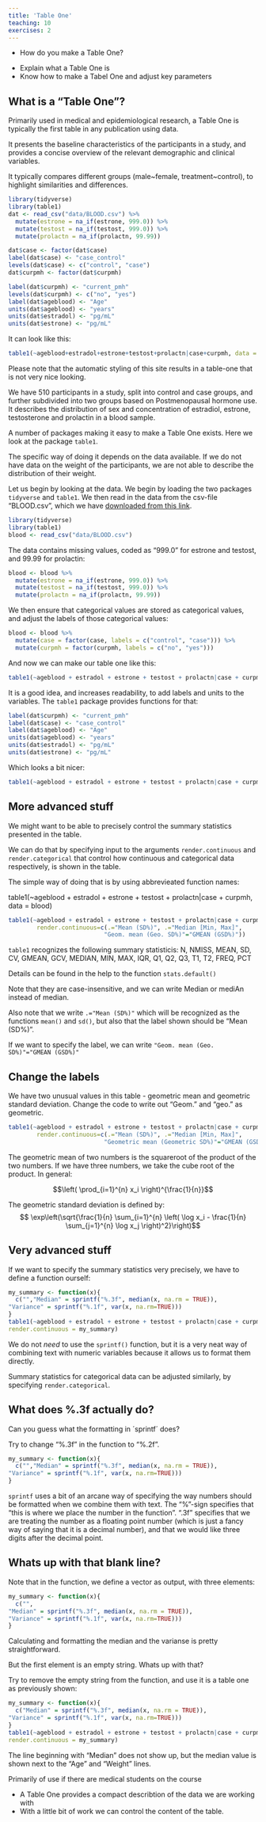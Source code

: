 ```yaml
---
title: 'Table One'
teaching: 10
exercises: 2
---
```


:::::::::::::::::::::::::::::::::::::: questions 

- How do you make a Table One?

::::::::::::::::::::::::::::::::::::::::::::::::

::::::::::::::::::::::::::::::::::::: objectives

- Explain what a Table One is
- Know how to make a Tabel One and adjust key parameters

::::::::::::::::::::::::::::::::::::::::::::::::

## What is a "Table One"?

Primarily used in medical and epidemiological research,
a Table One is typically the first table in any publication
using data.

It presents the baseline characteristics of the participants
in a study, and provides a concise overview of the relevant
demographic and clinical variables.

It typically compares different groups (male~female, treatment~control), to highlight similarities and differences.


```r
library(tidyverse)
library(table1)
dat <- read_csv("data/BLOOD.csv") %>% 
  mutate(estrone = na_if(estrone, 999.0)) %>% 
  mutate(testost = na_if(testost, 999.0)) %>% 
  mutate(prolactn = na_if(prolactn, 99.99)) 

dat$case <- factor(dat$case)
label(dat$case) <- "case_control"
levels(dat$case) <- c("control", "case")
dat$curpmh <- factor(dat$curpmh)

label(dat$curpmh) <- "current_pmh"
levels(dat$curpmh) <- c("no", "yes")
label(dat$ageblood) <- "Age"
units(dat$ageblood) <- "years"
units(dat$estradol) <- "pg/mL"
units(dat$estrone) <- "pg/mL"

```

It can look like this:

```r
table1(~ageblood+estradol+estrone+testost+prolactn|case+curpmh, data = dat)
```
Please note that the automatic styling of this site results in a table-one
that is not very nice looking.

We have 510 participants in a study, split into control and case groups, and
further subdivided into two groups based on Postmenopausal hormone use.
It describes the distribution of sex and concentration of estradiol, estrone,
testosterone and prolactin in a blood sample.

A number of packages making it easy to make a Table One exists. Here we look
at the package `table1`.

The specific way of doing it depends on the data available. If we do not have
data on the weight of the participants, we are not able to describe the distribution
of their weight.

Let us begin by looking at the data. We begin by loading the two packages `tidyverse`
and `table1`. We then read in the data from the csv-file "BLOOD.csv", which
we have [downloaded from this link](https://raw.githubusercontent.com/KUBDatalab/R-toolbox/main/episodes/data/BLOOD.csv).

```r
library(tidyverse)
library(table1)
blood <- read_csv("data/BLOOD.csv")
```

The data contains missing values, coded as "999.0" for estrone and testost, and
99.99 for prolactin:
```r
blood <- blood %>% 
  mutate(estrone = na_if(estrone, 999.0)) %>% 
  mutate(testost = na_if(testost, 999.0)) %>% 
  mutate(prolactn = na_if(prolactn, 99.99)) 
```


We then ensure that categorical values are stored as categorical values, and
adjust the labels of those categorical values:

```r
blood <- blood %>% 
  mutate(case = factor(case, labels = c("control", "case"))) %>% 
  mutate(curpmh = factor(curpmh, labels = c("no", "yes")))
```

And now we can make our table one like this:

```r
table1(~ageblood + estradol + estrone + testost + prolactn|case + curpmh, data = blood)
```

It is a good idea, and increases readability, to add labels and units to
the variables. The `table1` package provides functions for that:

```r
label(dat$curpmh) <- "current_pmh"
label(dat$case) <- "case_control"
label(dat$ageblood) <- "Age"
units(dat$ageblood) <- "years"
units(dat$estradol) <- "pg/mL"
units(dat$estrone) <- "pg/mL"
```

Which looks a bit nicer:


```r
table1(~ageblood + estradol + estrone + testost + prolactn|case + curpmh, data = blood)
```



## More advanced stuff

We might want to be able to precisely control the summary
statistics presented in the table. 

We can do that by specifying input to the arguments
`render.continuous` and `render.categorical` that
control how continuous and categorical data respectively,
is shown in the table.

The simple way of doing that is by using abbrevieated
function names:

table1(~ageblood + estradol + estrone + testost + prolactn|case + curpmh, data = blood)

```r
table1(~ageblood + estradol + estrone + testost + prolactn|case + curpmh, data = blood,
        render.continuous=c(.="Mean (SD%)", .="Median [Min, Max]",
                           "Geom. mean (Geo. SD%)"="GMEAN (GSD%)"))
```

`table1` recognizes the following summary statisticis:
N, NMISS, MEAN, SD, CV, GMEAN, GCV, MEDIAN, MIN, MAX, IQR, 
Q1, Q2, Q3, T1, T2, FREQ, PCT

Details can be found in the help to the function `stats.default()` 

Note that they are case-insensitive, and we can write Median or mediAn instead
of median. 

Also note that we write `.="Mean (SD%)"` which will be recognized
as the functions `mean()` and `sd()`, but also that the label shown should be
"Mean (SD%)".

If we want to specify the label, we can write `"Geom. mean (Geo. SD%)"="GMEAN (GSD%)"`


:::: challenge
## Change the labels 

We have two unusual values in this table - geometric mean and geometric 
standard deviation. Change the code to write out "Geom." and "geo." as 
geometric.


:::: solution
```r
table1(~ageblood + estradol + estrone + testost + prolactn|case + curpmh, data = blood,
        render.continuous=c(.="Mean (SD%)", .="Median [Min, Max]",
                           "Geometric mean (Geometric SD%)"="GMEAN (GSD%)"))
```

The geometric mean of two numbers is the squareroot of the product of the two
numbers. If we have three numbers, we take the cube root of the product. In general:

$$\left( \prod_{i=1}^{n} x_i \right)^{\frac{1}{n}}$$

The geometric standard deviation is defined by:
$$ \exp\left(\sqrt{\frac{1}{n} \sum_{i=1}^{n} \left( \log x_i - \frac{1}{n} \sum_{j=1}^{n} \log x_j \right)^2}\right)$$


::::

::::




## Very advanced stuff

If we want to specify the summary statistics very precisely, we have to 
define a function ourself:

```r
my_summary <- function(x){
  c("","Median" = sprintf("%.3f", median(x, na.rm = TRUE)),
"Variance" = sprintf("%.1f", var(x, na.rm=TRUE)))
}
table1(~ageblood + estradol + estrone + testost + prolactn|case + curpmh, data = blood,
render.continuous = my_summary)
```
We do not _need_ to use the `sprintf()` function, but it is a very neat way of 
combining text with numeric variables because it allows us to format 
them directly.

Summary statistics for categorical data can be adjusted similarly, by specifying
`render.categorical`.

:::: challenge
## What does %.3f actually do?

Can you guess what the formatting in ´sprintf´ does? 

Try to change "%.3f" in the function to "%.2f".

:::: solution

```r
my_summary <- function(x){
  c("","Median" = sprintf("%.3f", median(x, na.rm = TRUE)),
"Variance" = sprintf("%.1f", var(x, na.rm=TRUE)))
}
```

`sprintf` uses a bit of an arcane way of specifying the way numbers should be
formatted when we combine them with text. The "%"-sign specifies that "this is
where we place the number in the function". ".3f" specifies that we are treating
the number as a floating point number (which is just a fancy way of saying that
it is a decimal number), and that we would like three digits after the decimal point.

::::



::::


:::: challenge

## Whats up with that blank line?

Note that in the function, we define a vector as output, with three elements:
```r
my_summary <- function(x){
  c("",
"Median" = sprintf("%.3f", median(x, na.rm = TRUE)),
"Variance" = sprintf("%.1f", var(x, na.rm=TRUE)))
}
```

Calculating and formatting the median and the varianse is pretty straightforward.

But the first element is an empty string. Whats up with that?

:::: solution

Try to remove the empty string from the function, and use it is a table one 
as previously shown:

```r
my_summary <- function(x){
  c("Median" = sprintf("%.3f", median(x, na.rm = TRUE)),
"Variance" = sprintf("%.1f", var(x, na.rm=TRUE)))
}
table1(~ageblood + estradol + estrone + testost + prolactn|case + curpmh, data = blood,
render.continuous = my_summary)
```
The line beginning with "Median" does not show up, but the median value is 
shown next to the "Age" and "Weight" lines. 

::::

::::





:::::::::::::::::::::::::::::::::::::::::::::::::::::::::::::::::::: instructor

Primarily of use if there are medical students on the course

::::::::::::::::::::::::::::::::::::::::::::::::::::::::::::::::::::::::::::::::


::::::::::::::::::::::::::::::::::::: keypoints 

- A Table One provides a compact describtion of the data we are working with
- With a little bit of work we can control the content of the table.

::::::::::::::::::::::::::::::::::::::::::::::::

